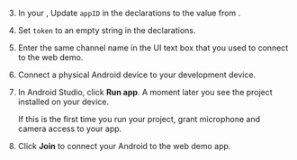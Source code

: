 <PlatformWrapper platform="android">
        
3.  In your <Vpl k="CLIENT" />, Update `appID` in the declarations to the value from <Vg k="CONSOLE" />.

1.  Set `token` to an empty string in the declarations.

1.  Enter the same channel name in the UI text box that you used to connect to the <Vg k="COMPANY" /> web demo.

1.  Connect a physical Android device to your development device.

1.  In Android Studio, click **Run app**. A moment later you see the project installed on your device.

    If this is the first time you run your project, grant microphone and camera access to your app.

1.  Click **Join** to connect your Android <Vpl k="CLIENT" /> to the web demo app.
</PlatformWrapper>
